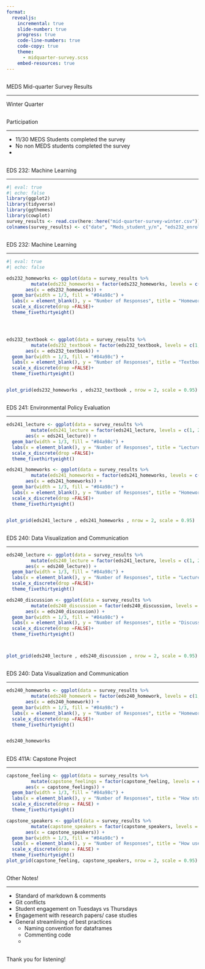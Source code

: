 ```yaml
---
format: 
  revealjs:
    incremental: true
    slide-number: true
    progress: true
    code-line-numbers: true
    code-copy: true
    theme: 
      - midquarter-survey.scss
    embed-resources: true
---
```


##  {#title-slide data-menu-title="Title Slide" background="#cad2c5"}

[MEDS Mid-quarter Survey Results]{.custom-title}

<hr class="hr-off-white">

[Winter Quarter]{.custom-subtitle}


##  {#Survey-Participation data-menu-title="Survey Participation"}

[Participation]{.slide-title}

<hr>

-   11/30 MEDS Students completed the survey
-   No non MEDS students completed the survey
-


##  {#ML-results data-menu-title="Machine Learning Couse Results"}

[EDS 232: Machine Learning]{.slide-title}

<hr>

```r
#| eval: true
#| echo: false
library(ggplot2)
library(tidyverse)
library(ggthemes)
library(cowplot)
survey_results <- read.csv(here::here("mid-quarter-survey-winter.csv"))
colnames(survey_results) <- c("date", "Meds_student_y/n", "eds232_enrolled", "eds232_pace", "eds232_homeworks", "eds232_discussion", "eds232_textbook", "eds232_other", "eds240_enrolled", "eds240_lecture", "eds240_discussion", "eds240_homework", "eds240_other", "eds241_enrolled", "eds241_lecture", "eds241_homeworks", "eds241_other", "capstone_enrolled", "capstone_feeling", "capstone_speakers", "capstone_comments", "additional_feedback")

```



##  {#ML-results data-menu-title="Machine Learning Couse Results"}

[EDS 232: Machine Learning]{.slide-title}
<hr>
```r

#| eval: true
#| echo: false

eds232_homeworks <- ggplot(data = survey_results %>% 
         mutate(eds232_homeworks = factor(eds232_homeworks, levels = c(1, 2, 3), labels = c("Too easy", "Just right", "Too hard"))), 
       aes(x = eds232_homeworks)) + 
  geom_bar(width = 1/3, fill = "#84a98c") + 
  labs(x = element_blank(), y = "Number of Responses", title = "Homework Difficulty") +
  scale_x_discrete(drop =FALSE)+ 
  theme_fivethirtyeight()




eds232_textbook <- ggplot(data = survey_results %>% 
         mutate(eds232_textbook = factor(eds232_textbook, levels = c(1, 2, 3), labels = c("Not useful", "Useful", "Very useful"))), 
       aes(x = eds232_textbook)) + 
  geom_bar(width = 1/3, fill = "#84a98c") + 
  labs(x = element_blank(), y = "Number of Responses", title = "Textbook Usefulness") +
  scale_x_discrete(drop =FALSE)+ 
  theme_fivethirtyeight()


plot_grid(eds232_homeworks , eds232_textbook , nrow = 2, scale = 0.95)

```




##  {#Policy-results data-menu-title="Policy Evaluation Course Results"}

[EDS 241: Environmental Policy Evaluation ]{.slide-title}

<hr>

```r
eds241_lecture <- ggplot(data = survey_results %>% 
         mutate(eds241_lecture = factor(eds241_lecture, levels = c(1, 2, 3), labels = c("Too slow", "Just right", "Too fast"))), 
       aes(x = eds241_lecture)) + 
  geom_bar(width = 1/3, fill = "#84a98c") + 
  labs(x = element_blank(), y = "Number of Responses", title = "Lecture Pace") +
  scale_x_discrete(drop =FALSE)+ 
  theme_fivethirtyeight()

eds241_homeworks <- ggplot(data = survey_results %>% 
         mutate(eds241_homeworks = factor(eds241_homeworks, levels = c(1, 2, 3), labels = c("Too easy", "just right", "Too hard"))), 
       aes(x = eds241_homeworks)) + 
  geom_bar(width = 1/3, fill = "#84a98c") + 
  labs(x = element_blank(), y = "Number of Responses", title = "Homework Difficulty") +
  scale_x_discrete(drop =FALSE)+ 
  theme_fivethirtyeight()


plot_grid(eds241_lecture , eds241_homeworks , nrow = 2, scale = 0.95)

```



##  {#Data-Viz-results data-menu-title="Data Visualization Course Results"}

[EDS 240: Data Visualization and Communication ]{.slide-title}

<hr>


```r
eds240_lecture <- ggplot(data = survey_results %>% 
         mutate(eds240_lecture = factor(eds241_lecture, levels = c(1, 2, 3), labels = c("Too slow", "Just right", "Too fast"))), 
       aes(x = eds240_lecture)) + 
  geom_bar(width = 1/3, fill = "#84a98c") + 
  labs(x = element_blank(), y = "Number of Responses", title = "Lecture Pace") +
  scale_x_discrete(drop =FALSE)+ 
  theme_fivethirtyeight()

eds240_discussion <- ggplot(data = survey_results %>% 
         mutate(eds240_discussion = factor(eds240_discussion, levels = c(1, 2, 3), labels = c("Not useful", "Useful", "Very useful"))), 
       aes(x = eds240_discussion)) + 
  geom_bar(width = 1/3, fill = "#84a98c") + 
  labs(x = element_blank(), y = "Number of Responses", title = "Discussion") +
  scale_x_discrete(drop =FALSE)+ 
  theme_fivethirtyeight()



plot_grid(eds240_lecture , eds240_discussion , nrow = 2, scale = 0.95)
```

##  {#Data-Viz-results data-menu-title="Data Visualization Course Results"}

[EDS 240: Data Visualization and Communication ]{.slide-title}

<hr>


```r
eds240_homeworks <- ggplot(data = survey_results %>% 
         mutate(eds240_homework = factor(eds240_homework, levels = c(1, 2, 3), labels = c("Too easy", "just right", "Too hard"))), 
       aes(x = eds240_homework)) + 
  geom_bar(width = 1/3, fill = "#84a98c") + 
  labs(x = element_blank(), y = "Number of Responses", title = "Homework Difficulty") +
  scale_x_discrete(drop =FALSE)+ 
  theme_fivethirtyeight()


eds240_homeworks

```

##  {#Capstone-results data-menu-title="Capstone Course Results"}

[EDS 411A: Capstone Project ]{.slide-title}
<hr>


```r
capstone_feeling <- ggplot(data = survey_results %>% 
         mutate(capstone_feelings = factor(capstone_feeling, levels = c(1, 2, 3, 4, 5), labels = c("1", "2", "3", "4", "5"))), 
       aes(x = capstone_feelings)) + 
  geom_bar(width = 1/3, fill = "#84a98c") + 
  labs(x = element_blank(), y = "Number of Responses", title = "How students are feeling about capstone course") +
  scale_x_discrete(drop = FALSE) + 
  theme_fivethirtyeight()

capstone_speakers <- ggplot(data = survey_results %>% 
         mutate(capstone_speakers = factor(capstone_speakers, levels = c(1, 2, 3, 4, 5), labels = c("1", "2", "3", "4", "5"))), 
       aes(x = capstone_speakers)) + 
  geom_bar(width = 1/3, fill = "#84a98c") + 
  labs(x = element_blank(), y = "Number of Responses", title = "How useful have speakers been") +
  scale_x_discrete(drop = FALSE) + 
  theme_fivethirtyeight()
plot_grid(capstone_feeling, capstone_speakers, nrow = 2, scale = 0.95)
```


##  {#other-notes data-menu-title="Other Notes"}

[Other Notes!]{.slide-title}

<hr>

- Standard of markdown & comments
- Git conflicts 
- Student engagement on Tuesdays vs Thursdays
- Engagement with research papers/ case studies
- General streamlining of best practices 
  - Naming convention for dataframes
  - Commenting code
  - 

##  {#final-slide data-menu-title="Thanks!" background="#cad2c5"}

[Thank you for listening!]{.custom-title}
